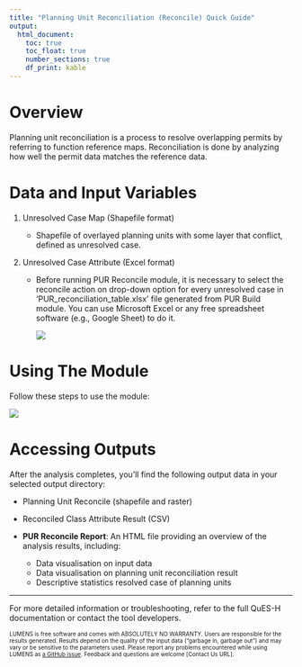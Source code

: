 ```yaml
---
title: "Planning Unit Reconciliation (Reconcile) Quick Guide"
output: 
  html_document: 
    toc: true
    toc_float: true
    number_sections: true
    df_print: kable
---
```


# Overview

Planning unit reconciliation is a process to resolve overlapping permits by referring to function reference maps. Reconciliation is done by analyzing how well the permit data matches the reference data.

# Data and Input Variables

1.  Unresolved Case Map (Shapefile format)

    -   Shapefile of overlayed planning units with some layer that conflict, defined as unresolved case.

2.  Unresolved Case Attribute (Excel format)

    -   Before running PUR Reconcile module, it is necessary to select the reconcile action on drop-down option for every unresolved case in 'PUR_reconciliation_table.xlsx' file generated from PUR Build module. You can use Microsoft Excel or any free spreadsheet software (e.g., Google Sheet) to do it.

        ![](images/Pre_PUR-Reconcile.gif){style="max-width:80%; height:auto;"}

# Using The Module

Follow these steps to use the module:

![](images/PUR2_GUI_10pfs_new.gif){style="max-width:80%; height:auto;"}

# Accessing Outputs

After the analysis completes, you'll find the following output data in your selected output directory:

-   Planning Unit Reconcile (shapefile and raster)

-   Reconciled Class Attribute Result (CSV)

-   **PUR Reconcile Report**: An HTML file providing an overview of the analysis results, including:

    -   Data visualisation on input data
    -   Data visualisation on planning unit reconciliation result
    -   Descriptive statistics resolved case of planning units

------------------------------------------------------------------------

For more detailed information or troubleshooting, refer to the full QuES-H documentation or contact the tool developers.

<font size="1">LUMENS is free software and comes with ABSOLUTELY NO WARRANTY. Users are responsible for the results generated. Results depend on the quality of the input data ("garbage in, garbage out") and may vary or be sensitive to the parameters used. Please report any problems encountered while using LUMENS as [a GitHub issue](https://github.com/icraf-indonesia/lumens-shiny/issues). Feedback and questions are welcome [Contact Us URL].</font>
